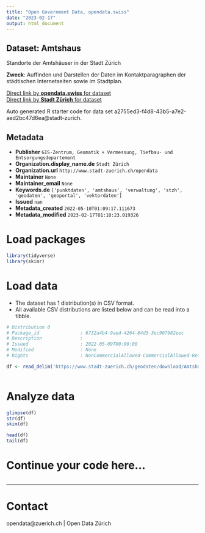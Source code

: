 ```yaml
---
title: "Open Government Data, opendata.swiss"
date: "2023-02-17"
output: html_document
---
```


## Dataset: Amtshaus

Standorte der Amtshäuser in der Stadt Zürich

**Zweck**: Auffinden und Darstellen der Daten im Kontaktparagraphen der städtischen Internetseiten sowie im Stadtplan.

[Direct link by **opendata.swiss** for dataset](https://opendata.swiss/de/dataset/amtshaus1)<br>
[Direct link by **Stadt Zürich** for dataset](https://data.stadt-zuerich.ch/dataset/geo_amtshaus)

Auto generated R starter code for data set a2755ed3-f4d8-43b5-a7e2-aed2bc47d6ea@stadt-zurich.

## Metadata

- **Publisher** `GIS-Zentrum, Geomatik + Vermessung, Tiefbau- und Entsorgungsdepartement`
- **Organization.display_name.de** `Stadt Zürich`
- **Organization.url** `http://www.stadt-zuerich.ch/opendata`
- **Maintainer** `None`
- **Maintainer_email** `None`
- **Keywords.de** `['punktdaten', 'amtshaus', 'verwaltung', 'stzh', 'geodaten', 'geoportal', 'vektordaten']`
- **Issued** `nan`
- **Metadata_created** `2022-05-10T01:09:17.111673`
- **Metadata_modified** `2023-02-17T01:10:23.019326`


# Load packages

```r

library(tidyverse)
library(skimr)

```

# Load data

-   The dataset has 1 distribution(s) in CSV format.
-   All available CSV distributions are listed below and can be read into a tibble.

```r

# Distribution 0
# Package_id               : 6732a4b4-9aed-4264-84d3-3ec907982eec
# Description              : 
# Issued                   : 2022-05-09T00:00:00
# Modified                 : None
# Rights                   : NonCommercialAllowed-CommercialAllowed-ReferenceNotRequired

df <- read_delim('https://www.stadt-zuerich.ch/geodaten/download/Amtshaus?format=10008')



```

# Analyze data

```r

glimpse(df)
str(df)
skim(df)

head(df)
tail(df)

```

# Continue your code here...

```r

```

------------------------------------------------------------------------

# Contact

opendata@zuerich.ch | Open Data Zürich

